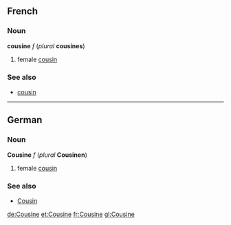 ==French==
===Noun===
'''cousine''' ''f'' (''plural'' '''cousines''')

#female [[cousin]]

===See also===
*[[cousin#French|cousin]]

----
==German==
===Noun===
'''Cousine''' ''f'' (''plural'' '''Cousinen''')

#female [[cousin]]

===See also===
*[[Cousin#German|Cousin]]

[[de:Cousine]]
[[et:Cousine]]
[[fr:Cousine]]
[[gl:Cousine]]